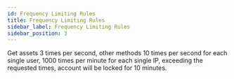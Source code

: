 ```yaml
---
id: Frequency Limiting Rules
title: Frequency Limiting Rules
sidebar_label: Frequency Limiting Rules
sidebar_position: 3
---
```


Get assets 3 times per second, other methods 10 times per second for each single user, 1000 times per minute for each single IP, exceeding the requested times, account will be locked for 10 minutes.
